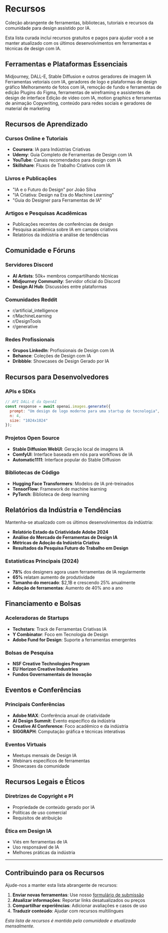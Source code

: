 
# Recursos

Coleção abrangente de ferramentas, bibliotecas, tutoriais e recursos da comunidade para design assistido por IA.

<Callout type="info">
Esta lista curada inclui recursos gratuitos e pagos para ajudar você a se manter atualizado com os últimos desenvolvimentos em ferramentas e técnicas de design com IA.
</Callout>

## Ferramentas e Plataformas Essenciais

<Cards>
  <Card icon="🎨" title="Geração de Imagens" href="/resources/image-generation">
    Midjourney, DALL-E, Stable Diffusion e outros geradores de imagem IA
  </Card>
  <Card icon="✏️" title="Vetoriais e Gráficos" href="/resources/vector-graphics">
    Ferramentas vetoriais com IA, geradores de logo e plataformas de design gráfico
  </Card>
  <Card icon="🖼️" title="Edição de Fotos" href="/resources/photo-editing">
    Melhoramento de fotos com IA, remoção de fundo e ferramentas de edição
  </Card>
  <Card icon="📱" title="Design UI/UX" href="/resources/ui-ux">
    Plugins do Figma, ferramentas de wireframing e assistentes de design de interface
  </Card>
  <Card icon="🎬" title="Vídeo e Animação" href="/resources/video-animation">
    Edição de vídeo com IA, motion graphics e ferramentas de animação
  </Card>
  <Card icon="📝" title="Criação de Conteúdo" href="/resources/content-creation">
    Copywriting, conteúdo para redes sociais e geradores de material de marketing
  </Card>
</Cards>

## Recursos de Aprendizado

### Cursos Online e Tutoriais
- **Coursera**: IA para Indústrias Criativas
- **Udemy**: Guia Completo de Ferramentas de Design com IA
- **YouTube**: Canais recomendados para design com IA
- **Skillshare**: Fluxos de Trabalho Criativos com IA

### Livros e Publicações
- "IA e o Futuro do Design" por João Silva
- "IA Criativa: Design na Era do Machine Learning"
- "Guia do Designer para Ferramentas de IA"

### Artigos e Pesquisas Acadêmicas
- Publicações recentes de conferências de design
- Pesquisa acadêmica sobre IA em campos criativos
- Relatórios da indústria e análise de tendências

## Comunidade e Fóruns

### Servidores Discord
- **AI Artists**: 50k+ membros compartilhando técnicas
- **Midjourney Community**: Servidor oficial do Discord
- **Design AI Hub**: Discussões entre plataformas

### Comunidades Reddit
- r/artificial_intelligence
- r/MachineLearning
- r/DesignTools
- r/generative

### Redes Profissionais
- **Grupos LinkedIn**: Profissionais de Design com IA
- **Behance**: Coleções de Design com IA
- **Dribbble**: Showcases de Design Gerado por IA

## Recursos para Desenvolvedores

### APIs e SDKs
```javascript
// API DALL-E da OpenAI
const response = await openai.images.generate({
  prompt: "Um design de logo moderno para uma startup de tecnologia",
  n: 4,
  size: "1024x1024"
});
```

### Projetos Open Source
- **Stable Diffusion WebUI**: Geração local de imagens IA
- **ComfyUI**: Interface baseada em nós para workflows de IA
- **Automatic1111**: Interface popular do Stable Diffusion

### Bibliotecas de Código
- **Hugging Face Transformers**: Modelos de IA pré-treinados
- **TensorFlow**: Framework de machine learning
- **PyTorch**: Biblioteca de deep learning

## Relatórios da Indústria e Tendências

<Callout type="default">
Mantenha-se atualizado com os últimos desenvolvimentos da indústria:

- **Relatório Estado da Criatividade Adobe 2024**
- **Análise do Mercado de Ferramentas de Design IA**
- **Métricas de Adoção da Indústria Criativa**
- **Resultados da Pesquisa Futuro do Trabalho em Design**
</Callout>

### Estatísticas Principais (2024)
- **78%** dos designers agora usam ferramentas de IA regularmente
- **65%** relatam aumento de produtividade
- **Tamanho do mercado**: $2,1B e crescendo 25% anualmente
- **Adoção de ferramentas**: Aumento de 40% ano a ano

## Financiamento e Bolsas

### Aceleradoras de Startups
- **Techstars**: Track de Ferramentas Criativas IA
- **Y Combinator**: Foco em Tecnologia de Design
- **Adobe Fund for Design**: Suporte a ferramentas emergentes

### Bolsas de Pesquisa
- **NSF Creative Technologies Program**
- **EU Horizon Creative Industries**
- **Fundos Governamentais de Inovação**

## Eventos e Conferências

### Principais Conferências
- **Adobe MAX**: Conferência anual de criatividade
- **AI Design Summit**: Evento específico da indústria
- **Creative AI Conference**: Foco acadêmico e da indústria
- **SIGGRAPH**: Computação gráfica e técnicas interativas

### Eventos Virtuais
- Meetups mensais de Design IA
- Webinars específicos de ferramentas
- Showcases da comunidade

## Recursos Legais e Éticos

### Diretrizes de Copyright e PI
- Propriedade de conteúdo gerado por IA
- Políticas de uso comercial
- Requisitos de atribuição

### Ética em Design IA
- Viés em ferramentas de IA
- Uso responsável de IA
- Melhores práticas da indústria

---

## Contribuindo para os Recursos

Ajude-nos a manter esta lista abrangente de recursos:

1. **Enviar novas ferramentas**: Use nosso [formulário de submissão](/contributing/tools)
2. **Atualizar informações**: Reportar links desatualizados ou preços
3. **Compartilhar experiências**: Adicionar avaliações e casos de uso
4. **Traduzir conteúdo**: Ajudar com recursos multilíngues

*Esta lista de recursos é mantida pela comunidade e atualizada mensalmente.*
